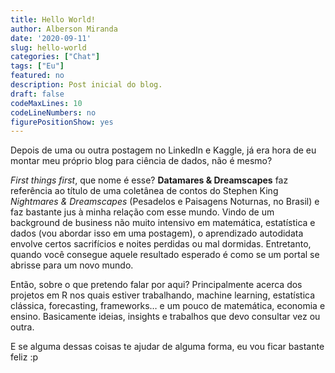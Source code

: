 ```yaml
---
title: Hello World!
author: Alberson Miranda
date: '2020-09-11'
slug: hello-world
categories: ["Chat"]
tags: ["Eu"]
featured: no
description: Post inicial do blog.
draft: false
codeMaxLines: 10
codeLineNumbers: no
figurePositionShow: yes
---
```


Depois de uma ou outra postagem no LinkedIn e Kaggle, já era hora de eu montar meu próprio blog para ciência de dados, não é mesmo?

*First things first*, que nome é esse? **Datamares & Dreamscapes** faz referência ao título de uma coletânea de contos do Stephen King *Nightmares & Dreamscapes* (Pesadelos e Paisagens Noturnas, no Brasil) e faz bastante jus à minha relação com esse mundo. Vindo de um background de business não muito intensivo em matemática, estatística e dados (vou abordar isso em uma postagem), o aprendizado autodidata envolve certos sacrifícios e noites perdidas ou mal dormidas. Entretanto, quando você consegue aquele resultado esperado é como se um portal se abrisse para um novo mundo.

Então, sobre o que pretendo falar por aqui? Principalmente acerca dos projetos em R nos quais estiver trabalhando, machine learning, estatística clássica, forecasting, frameworks... e um pouco de matemática, economia e ensino. Basicamente ideias, insights e trabalhos que devo consultar vez ou outra.

E se alguma dessas coisas te ajudar de alguma forma, eu vou ficar bastante feliz :p
